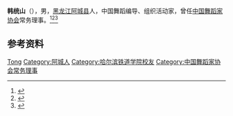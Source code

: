 '''韩统山'''（{{bd|1930年|}}），男，[[黑龙江|黑龙江]][[阿城县|阿城县]]人，中国舞蹈编导、组织活动家，曾任[[中国舞蹈家协会|中国舞蹈家协会]]常务理事。<ref>{{Cite book|title=中国当代艺术界名人录|author=中国名人研究院编; 异天, 戈德主编|publisher=社会科学文献出版社|year=1993|isbn=|location=北京|pages=}}</ref><ref>{{Cite book|title=中国当代文化艺术名人大辞典|author=刘波主编|publisher=国际文化出版公司|year=1993|isbn=9787800493898|location=北京|pages=}}</ref><ref>{{Cite book|title=中国艺术家辞典 • 现代第一分册|author=北京语言学院《中国艺术家辞典》编委会编|publisher=湖南人民出版社|year=1981|isbn=|location=长沙|pages=}}</ref>

== 参考资料 ==
{{reflist}}

{{中国人物小作品}}
{{Navboxes
| title  = 韩统山在[[中国舞蹈家协会|中国舞蹈家协会]]的职务
| list1  =
{{中国舞蹈家协会第四届理事会}}
}}

{{Authority control}}
{{DEFAULTSORT:Han韩}}
[[Category:韩姓|Tong]]
[[Category:阿城人|Category:阿城人]]
[[Category:哈尔滨铁道学院校友|Category:哈尔滨铁道学院校友]]
[[Category:中国舞蹈家协会常务理事|Category:中国舞蹈家协会常务理事]]